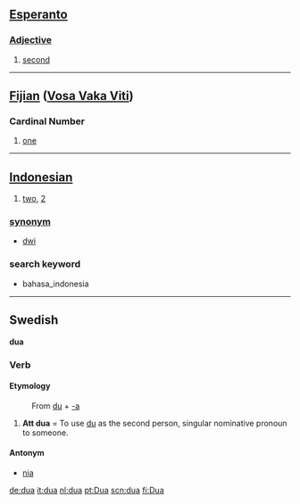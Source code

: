 == [[Esperanto]] ==

===[[Adjective]]===

# [[second]]

----

== [[Fijian]] ([[:fj:dua|Vosa Vaka Viti]]) ==

=== Cardinal Number ===

# [[one]]

----

== [[Indonesian]] ==

# [[two]], [[2]]

=== [[synonym]] ===
* [[dwi]]

===search keyword===
* bahasa_indonesia

----
==Swedish==
'''dua'''
===Verb===
====Etymology====
:From [[du]] + [[-a#Swedish|-a]]

# '''Att dua''' = To use [[du]] as the second person, singular nominative pronoun to someone.

====Antonym====
*[[nia#verb|nia]]

[[de:dua]]
[[it:dua]]
[[nl:dua]]
[[pt:Dua]]
[[scn:dua]]
[[fi:Dua]]